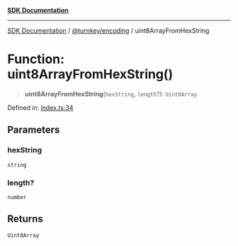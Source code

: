 [**SDK Documentation**](../../../README.mdx)

***

[SDK Documentation](../../../packages.mdx) / [@turnkey/encoding](../README.mdx) / uint8ArrayFromHexString

# Function: uint8ArrayFromHexString()

> **uint8ArrayFromHexString**(`hexString`, `length`?): `Uint8Array`

Defined in: [index.ts:34](https://github.com/tkhq/sdk/blob/3a88af7d1d927c6022706911d6af0f92f1440e00/packages/encoding/src/index.ts#L34)

## Parameters

### hexString

`string`

### length?

`number`

## Returns

`Uint8Array`
